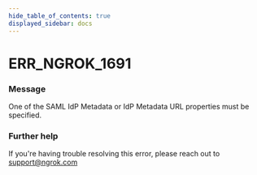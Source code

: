 ```yaml
---
hide_table_of_contents: true
displayed_sidebar: docs
---
```



# ERR_NGROK_1691

### Message

One of the SAML IdP Metadata or IdP Metadata URL properties must be specified.

<ErrorDetails error="err_ngrok_1691" />

### Further help

If you're having trouble resolving this error, please reach out to [support@ngrok.com](mailto:support@ngrok.com?subject=Help%20with%20ERR_NGROK_1691)
